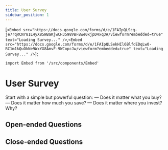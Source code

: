 ```yaml
---
title: User Survey
sidebar_position: 1
---
```





[`<Embed src="https://docs.google.com/forms/d/e/1FAIpQLScq-je7rqRCNr81L4yX85WBaKjwCH3598VBFBwe0xjpD4xq3A/viewform?embedded=true" text="Loading Survey..." />`,`<Embed src="https://docs.google.com/forms/d/e/1FAIpQLSekHIl6BlfdEDqLw0-RC1m1kQuOkNe9WxYX8AmvF-9WCopcJw/viewform?embedded=true" text="Loading Survey..." />`];

````mdx-code-block
import Embed from '/src/components/Embed'
````

# User Survey

Start with a simple but powerful question: — Does it matter what you
buy? — Does it matter how much you save? — Does it matter where you
invest? Why?

## Open-ended Questions

<div dangerouslySetInnerHTML={{ __html: quartoRawHtml[0] }} />

## Close-ended Questions

<div dangerouslySetInnerHTML={{ __html: quartoRawHtml[1] }} />
